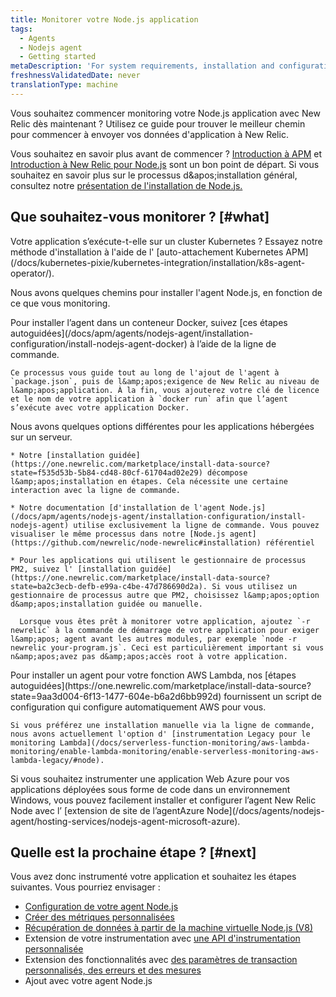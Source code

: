 ```yaml
---
title: Monitorer votre Node.js application
tags:
  - Agents
  - Nodejs agent
  - Getting started
metaDescription: 'For system requirements, installation and configuration procedures, and troubleshooting tips for New Relic''s Node.js agent, start here.'
freshnessValidatedDate: never
translationType: machine
---
```


Vous souhaitez commencer monitoring votre Node.js application avec New Relic dès maintenant ? Utilisez ce guide pour trouver le meilleur chemin pour commencer à envoyer vos données d'application à New Relic.

Vous souhaitez en savoir plus avant de commencer ? [Introduction à APM](/docs/apm/new-relic-apm/getting-started/introduction-apm) et [Introduction à New Relic pour Node.js](/docs/apm/agents/nodejs-agent/getting-started/introduction-new-relic-nodejs) sont un bon point de départ. Si vous souhaitez en savoir plus sur le processus d&amp;apos;installation général, consultez notre [présentation de l'installation de Node.js.](/docs/apm/agents/nodejs-agent/installation-configuration/install-nodejs-agent)

## Que souhaitez-vous monitorer ? [#what]

<Callout variant="tip">
  Votre application s’exécute-t-elle sur un cluster Kubernetes ? Essayez notre méthode d'installation à l'aide de l' [auto-attachement Kubernetes APM](/docs/kubernetes-pixie/kubernetes-integration/installation/k8s-agent-operator/).
</Callout>

Nous avons quelques chemins pour installer l'agent Node.js, en fonction de ce que vous monitoring.

<CollapserGroup>
  <Collapser id="docker" title="Application déployée dans un conteneur Docker">
    Pour installer l’agent dans un conteneur Docker, suivez [ces étapes autoguidées](/docs/apm/agents/nodejs-agent/installation-configuration/install-nodejs-agent-docker) à l’aide de la ligne de commande.

    Ce processus vous guide tout au long de l'ajout de l'agent à `package.json`, puis de l&amp;apos;exigence de New Relic au niveau de l&amp;apos;application. À la fin, vous ajouterez votre clé de licence et le nom de votre application à `docker run` afin que l’agent s’exécute avec votre application Docker.
  </Collapser>

  <Collapser id="server" title="Application déployée sur un serveur">
    Nous avons quelques options différentes pour les applications hébergées sur un serveur.

    * Notre [installation guidée](https://one.newrelic.com/marketplace/install-data-source?state=f535d53b-5b84-cd48-80cf-61704ad02e29) décompose l&amp;apos;installation en étapes. Cela nécessite une certaine interaction avec la ligne de commande.

    * Notre documentation [d'installation de l'agent Node.js](/docs/apm/agents/nodejs-agent/installation-configuration/install-nodejs-agent) utilise exclusivement la ligne de commande. Vous pouvez visualiser le même processus dans notre [Node.js agent](https://github.com/newrelic/node-newrelic#installation) référentiel

    * Pour les applications qui utilisent le gestionnaire de processus PM2, suivez l' [installation guidée](https://one.newrelic.com/marketplace/install-data-source?state=ba2c3ecb-defb-e99a-c4be-47d786690d2a). Si vous utilisez un gestionnaire de processus autre que PM2, choisissez l&amp;apos;option d&amp;apos;installation guidée ou manuelle.

      Lorsque vous êtes prêt à monitorer votre application, ajoutez `-r newrelic` à la commande de démarrage de votre application pour exiger l&amp;apos; agent avant les autres modules, par exemple `node -r newrelic your-program.js`. Ceci est particulièrement important si vous n&amp;apos;avez pas d&amp;apos;accès root à votre application.
  </Collapser>

  <Collapser id="lambda" title="Déploiement d'application avec AWS Lambda">
    Pour installer un agent pour votre fonction AWS Lambda, nos [étapes autoguidées](https://one.newrelic.com/marketplace/install-data-source?state=9aa3d004-6f13-1477-604e-b6a2d6bb992d) fournissent un script de configuration qui configure automatiquement AWS pour vous.

    Si vous préférez une installation manuelle via la ligne de commande, nous avons actuellement l'option d' [instrumentation Legacy pour le monitoring Lambda](/docs/serverless-function-monitoring/aws-lambda-monitoring/enable-lambda-monitoring/enable-serverless-monitoring-aws-lambda-legacy/#node).
  </Collapser>

  <Collapser id="azure" title="Application Web Azure sur Windows">
    Si vous souhaitez instrumenter une application Web Azure pour vos applications déployées sous forme de code dans un environnement Windows, vous pouvez facilement installer et configurer l’agent New Relic Node avec l’ [extension de site de l’agentAzure Node](/docs/agents/nodejs-agent/hosting-services/nodejs-agent-microsoft-azure).
  </Collapser>
</CollapserGroup>

## Quelle est la prochaine étape ? [#next]

Vous avez donc instrumenté votre application et souhaitez les étapes suivantes. Vous pourriez envisager :

* [Configuration de votre agent Node.js](/docs/apm/agents/nodejs-agent/installation-configuration/nodejs-agent-configuration)
* [Créer des métriques personnalisées](/docs/apm/agents/nodejs-agent/extend-your-instrumentation/nodejs-custom-metrics)
* [Récupération de données à partir de la machine virtuelle Node.js (V8)](/docs/apm/agents/nodejs-agent/extend-your-instrumentation/nodejs-vm-measurements)
* Extension de votre instrumentation avec [une API d'instrumentation personnalisée](/docs/apm/agents/nodejs-agent/extend-your-instrumentation/nodejs-custom-instrumentation)
* Extension des fonctionnalités avec [des paramètres de transaction personnalisés, des erreurs et des mesures](/docs/apm/agents/nodejs-agent/api-guides/guide-using-nodejs-agent-api)
* Ajout [<InlinePopover type="browser" />](/docs/apm/agents/nodejs-agent/extend-your-instrumentation/browser-monitoring-nodejs-agent)avec votre agent Node.js